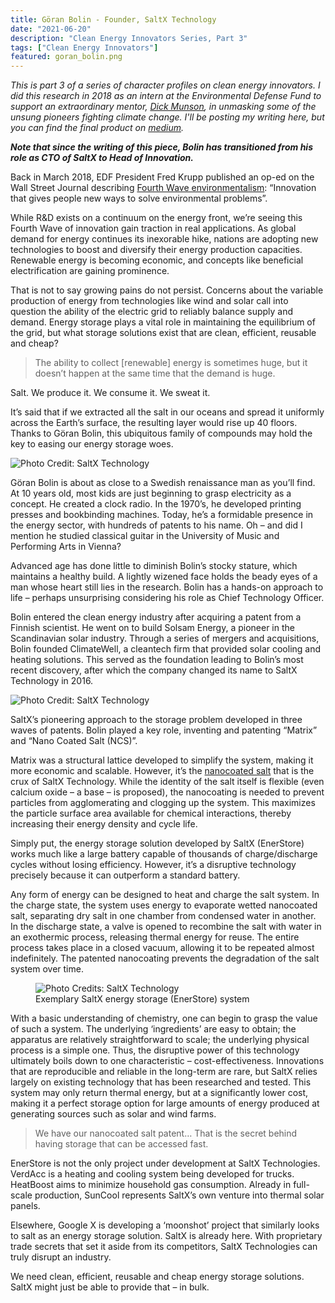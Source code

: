 ```yaml
---
title: Göran Bolin - Founder, SaltX Technology
date: "2021-06-20"
description: "Clean Energy Innovators Series, Part 3"
tags: ["Clean Energy Innovators"]
featured: goran_bolin.png
---
```

*This is part 3 of a series of character profiles on clean energy innovators.
I did this research in 2018 as an intern at the Environmental Defense Fund to support
an extraordinary mentor, [Dick Munson](https://www.richardmunson.com/), in 
unmasking some of the unsung pioneers fighting climate change. I'll be posting my writing here,
but you can find the final product on [medium](https://medium.com/the-fourth-wave/meet-the-innovators-battling-climate-change-d23b04642d0f).*

***Note that since the writing of this piece, Bolin has transitioned from his role as CTO of SaltX to Head of Innovation.***

Back in March 2018, EDF President Fred Krupp published an op-ed on the Wall Street Journal describing [Fourth Wave environmentalism](https://webreprints.djreprints.com/4346500706711.html): “Innovation that gives people new ways to solve environmental problems”.

While R&D exists on a continuum on the energy front, we’re seeing this Fourth Wave of innovation gain traction in real applications. As global demand for energy continues its inexorable hike, nations are adopting new technologies to boost and diversify their energy production capacities. Renewable energy is becoming economic, and concepts like beneficial electrification are gaining prominence.

That is not to say growing pains do not persist. Concerns about the variable production of energy from technologies like wind and solar call into question the ability of the electric grid to reliably balance supply and demand. Energy storage plays a vital role in maintaining the equilibrium of the grid, but what storage solutions exist that are clean, efficient, reusable and cheap?

> The ability to collect [renewable] energy is sometimes huge, but it doesn’t happen at the same time that the demand is huge.

Salt. We produce it. We consume it. We sweat it.

It’s said that if we extracted all the salt in our oceans and spread it uniformly across the Earth’s surface, the resulting layer would rise up 40 floors. Thanks to Göran Bolin, this ubiquitous family of compounds may hold the key to easing our energy storage woes.

![Photo Credit: SaltX Technology](./goran_bolin.png)

Göran Bolin is about as close to a Swedish renaissance man as you’ll find. At 10 years old, most kids are just beginning to grasp electricity as a concept. He created a clock radio. In the 1970’s, he developed printing presses and bookbinding machines. Today, he’s a formidable presence in the energy sector, with hundreds of patents to his name. Oh – and did I mention he studied classical guitar in the University of Music and Performing Arts in Vienna?

Advanced age has done little to diminish Bolin’s stocky stature, which maintains a healthy build. A lightly wizened face holds the beady eyes of a man whose heart still lies in the research. Bolin has a hands-on approach to life – perhaps unsurprising considering his role as Chief Technology Officer.

Bolin entered the clean energy industry after acquiring a patent from a Finnish scientist. He went on to build Solsam Energy, a pioneer in the Scandinavian solar industry. Through a series of mergers and acquisitions, Bolin founded ClimateWell, a cleantech firm that provided solar cooling and heating solutions. This served as the foundation leading to Bolin’s most recent discovery, after which the company changed its name to SaltX Technology in 2016. 

![Photo Credit: SaltX Technology](./saltx_logo_white_vektor.jpg)

SaltX’s pioneering approach to the storage problem developed in three waves of patents. Bolin played a key role, inventing and patenting “Matrix” and “Nano Coated Salt (NCS)”.

Matrix was a structural lattice developed to simplify the system, making it more economic and scalable. However, it’s the [nanocoated salt](https://patentimages.storage.googleapis.com/d2/8d/27/0eb9281977a8ad/US9459026.pdf) that is the crux of SaltX Technology. While the identity of the salt itself is flexible (even calcium oxide – a base – is proposed), the nanocoating is needed to prevent particles from agglomerating and clogging up the system. This maximizes the particle surface area available for chemical interactions, thereby increasing their energy density and cycle life.

Simply put, the energy storage solution developed by SaltX (EnerStore) works much like a large battery capable of thousands of charge/discharge cycles without losing efficiency. However, it’s a disruptive technology precisely because it can outperform a standard battery.

Any form of energy can be designed to heat and charge the salt system. In the charge state, the system uses energy to evaporate wetted nanocoated salt, separating dry salt in one chamber from condensed water in another. In the discharge state, a valve is opened to recombine the salt with water in an exothermic process, releasing thermal energy for reuse. The entire process takes place in a closed vacuum, allowing it to be repeated almost indefinitely. The patented nanocoating prevents the degradation of the salt system over time.

<figure>
  <img
    src="./SaltX_Tech.png"
    alt="Photo Credits: SaltX Technology"
  />
  <figcaption>
    Exemplary SaltX energy storage (EnerStore) system
  </figcaption>
</figure>

With a basic understanding of chemistry, one can begin to grasp the value of such a system. The underlying ‘ingredients’ are easy to obtain; the apparatus are relatively straightforward to scale; the underlying physical process is a simple one. Thus, the disruptive power of this technology ultimately boils down to one characteristic – cost-effectiveness. Innovations that are reproducible and reliable in the long-term are rare, but SaltX relies largely on existing technology that has been researched and tested. This system may only return thermal energy, but at a significantly lower cost, making it a perfect storage option for large amounts of energy produced at generating sources such as solar and wind farms.

> We have our nanocoated salt patent… That is the secret behind having storage that can be accessed fast.

EnerStore is not the only project under development at SaltX Technologies. VerdAcc is a heating and cooling system being developed for trucks. HeatBoost aims to minimize household gas consumption. Already in full-scale production, SunCool represents SaltX’s own venture into thermal solar panels.

Elsewhere, Google X is developing a ‘moonshot’ project that similarly looks to salt as an energy storage solution. SaltX is already here. With proprietary trade secrets that set it aside from its competitors, SaltX Technologies can truly disrupt an industry.

We need clean, efficient, reusable and cheap energy storage solutions. SaltX might just be able to provide that – in bulk.